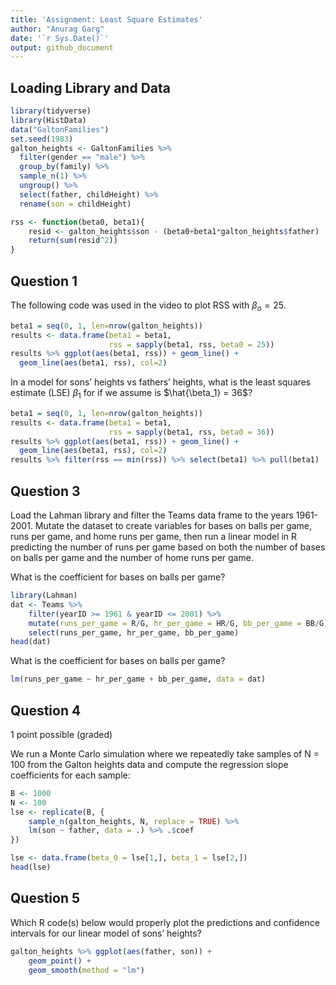 ```yaml
---
title: 'Assignment: Least Square Estimates'
author: "Anurag Garg"
date: '`r Sys.Date()`'
output: github_document
---
```


## Loading Library and Data
```r
library(tidyverse)
library(HistData)
data("GaltonFamilies")
set.seed(1983)
galton_heights <- GaltonFamilies %>%
  filter(gender == "male") %>%
  group_by(family) %>%
  sample_n(1) %>%
  ungroup() %>%
  select(father, childHeight) %>%
  rename(son = childHeight)

rss <- function(beta0, beta1){
    resid <- galton_heights$son - (beta0+beta1*galton_heights$father)
    return(sum(resid^2))
}
```

## Question 1

The following code was used in the video to plot RSS with $\beta_o = 25$.

```r
beta1 = seq(0, 1, len=nrow(galton_heights))
results <- data.frame(beta1 = beta1,
                      rss = sapply(beta1, rss, beta0 = 25))
results %>% ggplot(aes(beta1, rss)) + geom_line() + 
  geom_line(aes(beta1, rss), col=2)
```

In a model for sons’ heights vs fathers’ heights, what is the least squares estimate (LSE) $\beta_1$ for if we assume is $\hat{\beta_1} = 36$?

```r
beta1 = seq(0, 1, len=nrow(galton_heights))
results <- data.frame(beta1 = beta1,
                      rss = sapply(beta1, rss, beta0 = 36))
results %>% ggplot(aes(beta1, rss)) + geom_line() + 
  geom_line(aes(beta1, rss), col=2)
results %>% filter(rss == min(rss)) %>% select(beta1) %>% pull(beta1)
```

## Question 3

Load the Lahman library and filter the Teams data frame to the years 1961-2001. Mutate the dataset to create variables for bases on balls per game, runs per game, and home runs per game, then run a linear model in R predicting the number of runs per game based on both the number of bases on balls per game and the number of home runs per game.

What is the coefficient for bases on balls per game?

```r
library(Lahman)
dat <- Teams %>%
    filter(yearID >= 1961 & yearID <= 2001) %>%
    mutate(runs_per_game = R/G, hr_per_game = HR/G, bb_per_game = BB/G) %>%
    select(runs_per_game, hr_per_game, bb_per_game)
head(dat)
```

What is the coefficient for bases on balls per game?

```r
lm(runs_per_game ~ hr_per_game + bb_per_game, data = dat)
```

## Question 4
1 point possible (graded)

We run a Monte Carlo simulation where we repeatedly take samples of N = 100 from the Galton heights data and compute the regression slope coefficients for each sample: 

```r
B <- 1000
N <- 100
lse <- replicate(B, {
    sample_n(galton_heights, N, replace = TRUE) %>% 
    lm(son ~ father, data = .) %>% .$coef 
})

lse <- data.frame(beta_0 = lse[1,], beta_1 = lse[2,]) 
head(lse)
```

## Question 5

Which R code(s) below would properly plot the predictions and confidence intervals for our linear model of sons’ heights?

```r
galton_heights %>% ggplot(aes(father, son)) +
    geom_point() +
    geom_smooth(method = "lm")
```

